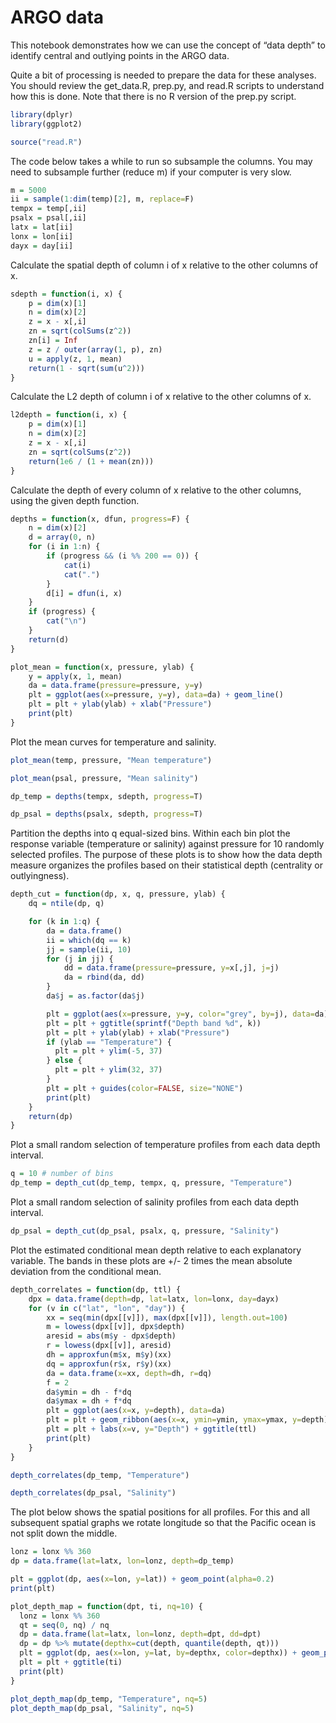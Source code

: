 # ARGO data

This notebook demonstrates how we can use the concept of "data depth" to identify central and outlying points in the ARGO data.

Quite a bit of processing is needed to prepare the data for these analyses.  You should review the get_data.R, prep.py, and read.R scripts to understand how this is done.  Note that there is no R version of the prep.py script.

```r
library(dplyr)
library(ggplot2)
```

```r
source("read.R")
```

The code below takes a while to run so subsample the columns.  You may need to subsample further (reduce m) if your computer is very slow.

```r
m = 5000
ii = sample(1:dim(temp)[2], m, replace=F)
tempx = temp[,ii]
psalx = psal[,ii]
latx = lat[ii]
lonx = lon[ii]
dayx = day[ii]
```

Calculate the spatial depth of column i of x relative to the other columns of x.

```r
sdepth = function(i, x) {
    p = dim(x)[1]
    n = dim(x)[2]
    z = x - x[,i]
    zn = sqrt(colSums(z^2))
    zn[i] = Inf
    z = z / outer(array(1, p), zn)
    u = apply(z, 1, mean)
    return(1 - sqrt(sum(u^2)))
}
```

Calculate the L2 depth of column i of x relative to the other columns of x.

```r
l2depth = function(i, x) {
    p = dim(x)[1]
    n = dim(x)[2]
    z = x - x[,i]
    zn = sqrt(colSums(z^2))
    return(1e6 / (1 + mean(zn)))
}
```

Calculate the depth of every column of x relative to the other columns, using the given depth function.

```r
depths = function(x, dfun, progress=F) {
    n = dim(x)[2]
    d = array(0, n)
    for (i in 1:n) {
        if (progress && (i %% 200 == 0)) {
            cat(i)
            cat(".")
        }
        d[i] = dfun(i, x)
    }
    if (progress) {
        cat("\n")
    }
    return(d)
}
```

```r
plot_mean = function(x, pressure, ylab) {
    y = apply(x, 1, mean)
    da = data.frame(pressure=pressure, y=y)
    plt = ggplot(aes(x=pressure, y=y), data=da) + geom_line()
    plt = plt + ylab(ylab) + xlab("Pressure")
    print(plt)
}
```

Plot the mean curves for temperature and salinity.

```r
plot_mean(temp, pressure, "Mean temperature")
```

```r
plot_mean(psal, pressure, "Mean salinity")
```

```r
dp_temp = depths(tempx, sdepth, progress=T)
```

```r
dp_psal = depths(psalx, sdepth, progress=T)
```
Partition the depths into q equal-sized bins.  Within each bin plot the response variable (temperature or salinity) against pressure for 10 randomly selected profiles.  The purpose of these plots is to show how the data depth measure organizes the profiles based on their statistical depth (centrality or outlyingness).

```r
depth_cut = function(dp, x, q, pressure, ylab) {
    dq = ntile(dp, q)

    for (k in 1:q) {
        da = data.frame()
        ii = which(dq == k)
        jj = sample(ii, 10)
        for (j in jj) {
            dd = data.frame(pressure=pressure, y=x[,j], j=j)
            da = rbind(da, dd)
        }
        da$j = as.factor(da$j)

        plt = ggplot(aes(x=pressure, y=y, color="grey", by=j), data=da) + geom_line()
        plt = plt + ggtitle(sprintf("Depth band %d", k))
        plt = plt + ylab(ylab) + xlab("Pressure")
        if (ylab == "Temperature") {
          plt = plt + ylim(-5, 37)
        } else {
          plt = plt + ylim(32, 37)
        }
        plt = plt + guides(color=FALSE, size="NONE")
        print(plt)
    }
    return(dp)
}
```

Plot a small random selection of temperature profiles from each data depth interval.

```r
q = 10 # number of bins
dp_temp = depth_cut(dp_temp, tempx, q, pressure, "Temperature")
```
Plot a small random selection of salinity profiles from each data depth interval.

```r
dp_psal = depth_cut(dp_psal, psalx, q, pressure, "Salinity")
```

Plot the estimated conditional mean depth relative to each explanatory variable.
The bands in these plots are +/- 2 times the mean absolute deviation from the conditional mean.

```r
depth_correlates = function(dp, ttl) {
    dpx = data.frame(depth=dp, lat=latx, lon=lonx, day=dayx)
    for (v in c("lat", "lon", "day")) {
        xx = seq(min(dpx[[v]]), max(dpx[[v]]), length.out=100)
        m = lowess(dpx[[v]], dpx$depth)
        aresid = abs(m$y - dpx$depth)
        r = lowess(dpx[[v]], aresid)
        dh = approxfun(m$x, m$y)(xx)
        dq = approxfun(r$x, r$y)(xx)
        da = data.frame(x=xx, depth=dh, r=dq)
        f = 2
        da$ymin = dh - f*dq
        da$ymax = dh + f*dq
        plt = ggplot(aes(x=x, y=depth), data=da)
        plt = plt + geom_ribbon(aes(x=x, ymin=ymin, ymax=ymax, y=depth), fill="grey70", data=da) + geom_line()
        plt = plt + labs(x=v, y="Depth") + ggtitle(ttl)
        print(plt)
    }
}
```

```r
depth_correlates(dp_temp, "Temperature")
```

```r
depth_correlates(dp_psal, "Salinity")
```
The plot below shows the spatial positions for all profiles. For this and all subsequent spatial graphs we rotate longitude so that the Pacific ocean is not split down the middle. 

```r
lonz = lonx %% 360
dp = data.frame(lat=latx, lon=lonz, depth=dp_temp)

plt = ggplot(dp, aes(x=lon, y=lat)) + geom_point(alpha=0.2)
print(plt)
```
```r

plot_depth_map = function(dpt, ti, nq=10) {
  lonz = lonx %% 360
  qt = seq(0, nq) / nq
  dp = data.frame(lat=latx, lon=lonz, depth=dpt, dd=dpt)
  dp = dp %>% mutate(depthx=cut(depth, quantile(depth, qt)))
  plt = ggplot(dp, aes(x=lon, y=lat, by=depthx, color=depthx)) + geom_point()
  plt = plt + ggtitle(ti)
  print(plt)
}

plot_depth_map(dp_temp, "Temperature", nq=5)
plot_depth_map(dp_psal, "Salinity", nq=5)
```
